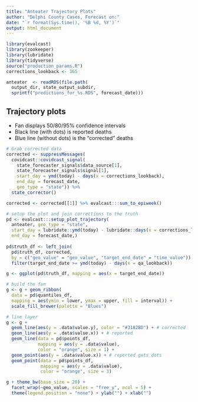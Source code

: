 ```yaml
---
title: "Anteater Trajectory Plots"
author: "Delphi County Cases, Forecast on:"
date: "`r format(Sys.time(), '%B %d, %Y')`"
output: html_document
---
```


```r
library(evalcast)
library(zookeeper)
library(lubridate)
library(tidyverse)
source("production_params.R")
corrections_lookback <- 365

anteater  <- readRDS(file.path(
  output_dir, state_output_subdir,
  sprintf("predictions_for_%s.RDS", forecast_date)))
```
	
## Trajectory plots

* Fan displays 50/80/95% confidence intervals
* Black line (with dots) is reported deaths
* Blue line (without dots) is the "corrected" deaths


```r
# Grab corrected data
corrected <- suppressMessages(
  covidcast::covidcast_signal(
    state_forecaster_signals$data_source[1], 
    state_forecaster_signals$signal[1],
    start_day = ymd(today) - days(x = corrections_lookback), 
    end_day = forecast_date,
    geo_type = "state")) %>% 
  state_corrector()

corrected <- corrected[[1]] %>% evalcast:::sum_to_epiweek()

# setup the plot and join corrections to the truth
pd <- evalcast:::setup_plot_trajectory(
  anteater, geo_type = "state",
  start_day = lubridate::ymd(today) - lubridate::days(x = corrections_lookback),
  end_day = forecast_date,)
  
pd$truth_df <- left_join(
  pd$truth_df, corrected, 
  by = c("geo_value" = "geo_value", "target_end_date" = "time_value")) %>%
  filter(target_end_date >= ymd(today) - days(x = qa_lookback))

g <- ggplot(pd$truth_df, mapping = aes(x = target_end_date))

# build the fan
g <- g + geom_ribbon(
  data = pd$quantiles_df,
  mapping = aes(ymin = lower, ymax = upper, fill = interval)) +
  scale_fill_brewer(palette = "Blues")

# line layer
g <- g +
  geom_line(aes(y = .data$value.y), color = "#3182BD") + # corrected
  geom_line(aes(y = .data$value.x)) + # reported
  geom_line(data = pd$points_df, 
            mapping = aes(y = .data$value),
            color = "orange", size = 1) +
  geom_point(aes(y = .data$value.x)) + # reported gets dots
  geom_point(data = pd$points_df, 
             mapping = aes(y = .data$value),
             color = "orange", size = 3)

g + theme_bw(base_size = 20) + 
  facet_wrap(~geo_value, scales = "free_y", ncol = 5) +
  theme(legend.position = "none") + ylab("") + xlab("")
```

